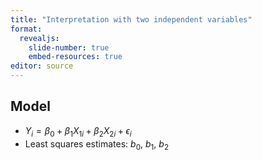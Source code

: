 ```yaml
---
title: "Interpretation with two independent variables"
format: 
  revealjs:
    slide-number: true
    embed-resources: true
editor: source
---
```


## Model

-   $Y_i=\beta_0+\beta_1 X_{1i}+\beta_2 X_{2i}+\epsilon_i$
-   Least squares estimates: $b_0,\ b_1,\ b_2$